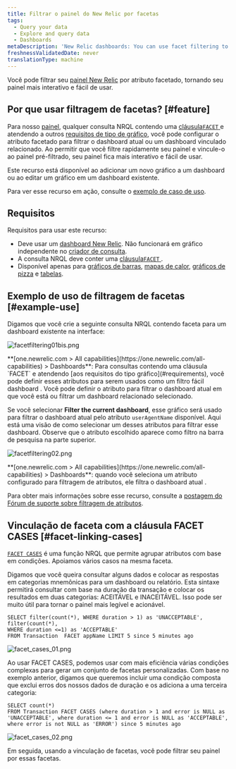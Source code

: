 ```yaml
---
title: Filtrar o painel do New Relic por facetas
tags:
  - Query your data
  - Explore and query data
  - Dashboards
metaDescription: 'New Relic dashboards: You can use facet filtering to filter dashboards by specific attributes.'
freshnessValidatedDate: never
translationType: machine
---
```


Você pode filtrar seu [painel New Relic](/docs/dashboards/new-relic-one-dashboards/get-started/introduction-new-relic-one-dashboards) por atributo facetado, tornando seu painel mais interativo e fácil de usar.

## Por que usar filtragem de facetas? [#feature]

Para nosso [painel](/docs/dashboards/new-relic-one-dashboards/get-started/introduction-new-relic-one-dashboards), qualquer consulta NRQL contendo uma [cláusula`FACET` ](/docs/query-data/nrql-new-relic-query-language/getting-started/nrql-syntax-components-functions#sel-facet)e atendendo a outros [requisitos de tipo de gráfico](#requirements), você pode configurar o atributo facetado para filtrar o dashboard atual ou um dashboard vinculado relacionado. Ao permitir que você filtre rapidamente seu painel e vincule-o ao painel pré-filtrado, seu painel fica mais interativo e fácil de usar.

Este recurso está disponível ao adicionar um novo gráfico a um dashboard ou ao editar um gráfico em um dashboard existente.

Para ver esse recurso em ação, consulte o [exemplo de caso de uso](#example-use).

## Requisitos

Requisitos para usar este recurso:

* Deve usar um [dashboard New Relic](/docs/dashboards/new-relic-one-dashboards/get-started/introduction-new-relic-one-dashboards). Não funcionará em gráfico independente no [criador de consulta](/docs/chart-builder/use-chart-builder/get-started/introduction-chart-builder).
* A consulta NRQL deve conter uma [cláusula`FACET` ](/docs/query-data/nrql-new-relic-query-language/getting-started/nrql-syntax-components-functions#sel-facet).
* Disponível apenas para [gráficos de barras](/docs/insights/use-insights-ui/manage-dashboards/chart-types#widget-barchart), [mapas de calor](/docs/insights/use-insights-ui/manage-dashboards/chart-types#widget-heatmap), [gráficos de pizza](/docs/insights/use-insights-ui/manage-dashboards/chart-types#widget-piechart) e [tabelas](/docs/insights/use-insights-ui/manage-dashboards/chart-types#widget-table).

## Exemplo de uso de filtragem de facetas [#example-use]

Digamos que você crie a seguinte consulta NRQL contendo faceta para um dashboard existente na interface:

<img
  title="facetfiltering01bis.png"
  alt="facetfiltering01bis.png"
  src="/images/dashboards_screenshot-crop_facet-filtering.webp"
/>

<figcaption>
  <DNT>**[one.newrelic.com > All capabilities](https://one.newrelic.com/all-capabilities) > Dashboards**</DNT>: Para consultas contendo uma cláusula `FACET` e atendendo [aos requisitos do tipo gráfico](#requirements), você pode definir esses atributos para serem usados como um filtro fácil dashboard . Você pode definir o atributo para filtrar o dashboard atual em que você está ou filtrar um dashboard relacionado selecionado.
</figcaption>

Se você selecionar <DNT>**Filter the current dashboard**</DNT>, esse gráfico será usado para filtrar o dashboard atual pelo atributo `userAgentName` disponível. Aqui está uma visão de como selecionar um desses atributos para filtrar esse dashboard. Observe que o atributo escolhido aparece como filtro na barra de pesquisa na parte superior.

<img
  title="facetfiltering02.png"
  alt="facetfiltering02.png"
  src="/images/dashboards_screenshot-crop_facet-filtering-example.webp"
/>

<figcaption>
  <DNT>**[one.newrelic.com > All capabilities](https://one.newrelic.com/all-capabilities) > Dashboards**</DNT>: quando você seleciona um atributo configurado para filtragem de atributos, ele filtra o dashboard atual .
</figcaption>

Para obter mais informações sobre esse recurso, consulte a [postagem do Fórum de suporte sobre filtragem de atributos](https://discuss.newrelic.com/t/facet-linking-in-new-relic-one-now-you-can-use-facets-to-filter-your-new-relic-one-dashboards/82289).

## Vinculação de faceta com a cláusula FACET CASES [#facet-linking-cases]

[`FACET CASES`](/docs/query-your-data/nrql-new-relic-query-language/get-started/nrql-syntax-clauses-functions#sel-facet-cases) é uma função NRQL que permite agrupar atributos com base em condições. Apoiamos vários casos na mesma faceta.

Digamos que você queira consultar alguns dados e colocar as respostas em categorias mnemônicas para um dashboard ou relatório. Esta sintaxe permitirá consultar com base na duração da transação e colocar os resultados em duas categorias: ACEITÁVEL e INACEITÁVEL. Isso pode ser muito útil para tornar o painel mais legível e acionável.

```
SELECT filter(count(*), WHERE duration > 1) as 'UNACCEPTABLE', filter(count(*), 
WHERE duration <=1) as 'ACCEPTABLE' 
FROM Transaction  FACET appName LIMIT 5 since 5 minutes ago
```

<img
  title="facet_cases_01.png"
  alt="facet_cases_01.png"
  src="/images/dashboards_screenshot-crop_facet-cases.webp"
/>

Ao usar FACET CASES, podemos usar com mais eficiência várias condições complexas para gerar um conjunto de facetas personalizadas. Com base no exemplo anterior, digamos que queremos incluir uma condição composta que exclui erros dos nossos dados de duração e os adiciona a uma terceira categoria:

```
SELECT count(*)
FROM Transaction FACET CASES (where duration > 1 and error is NULL as 'UNACCEPTABLE', where duration <= 1 and error is NULL as 'ACCEPTABLE', where error is not NULL as 'ERROR') since 5 minutes ago
```

<img
  title="facet_cases_02.png"
  alt="facet_cases_02.png"
  src="/images/dashboards_screenshot-crop_facet-cases-example.webp"
/>

Em seguida, usando a vinculação de facetas, você pode filtrar seu painel por essas facetas.
